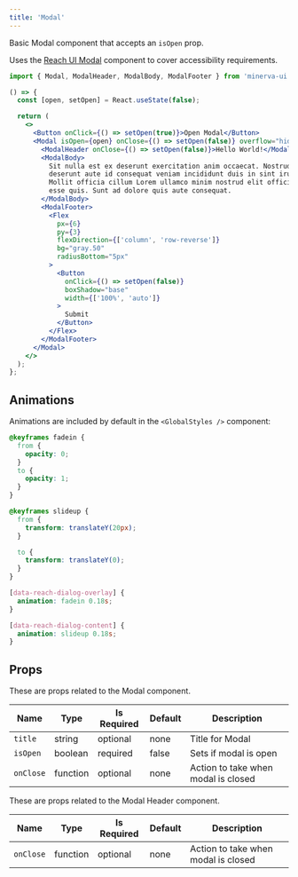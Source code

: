 ```yaml
---
title: 'Modal'
---
```



Basic Modal component that accepts an `isOpen` prop.

Uses the [Reach UI Modal](https://reacttraining.com/reach-ui/dialog) component to cover accessibility requirements.

```js
import { Modal, ModalHeader, ModalBody, ModalFooter } from 'minerva-ui';
```

```jsx live
() => {
  const [open, setOpen] = React.useState(false);

  return (
    <>
      <Button onClick={() => setOpen(true)}>Open Modal</Button>
      <Modal isOpen={open} onClose={() => setOpen(false)} overflow="hidden">
        <ModalHeader onClose={() => setOpen(false)}>Hello World!</ModalHeader>
        <ModalBody>
          Sit nulla est ex deserunt exercitation anim occaecat. Nostrud ullamco
          deserunt aute id consequat veniam incididunt duis in sint irure nisi.
          Mollit officia cillum Lorem ullamco minim nostrud elit officia tempor
          esse quis. Sunt ad dolore quis aute consequat.
        </ModalBody>
        <ModalFooter>
          <Flex
            px={6}
            py={3}
            flexDirection={['column', 'row-reverse']}
            bg="gray.50"
            radiusBottom="5px"
          >
            <Button
              onClick={() => setOpen(false)}
              boxShadow="base"
              width={['100%', 'auto']}
            >
              Submit
            </Button>
          </Flex>
        </ModalFooter>
      </Modal>
    </>
  );
};
```

## Animations

Animations are included by default in the `<GlobalStyles />` component:

```css
@keyframes fadein {
  from {
    opacity: 0;
  }
  to {
    opacity: 1;
  }
}

@keyframes slideup {
  from {
    transform: translateY(20px);
  }

  to {
    transform: translateY(0);
  }
}

[data-reach-dialog-overlay] {
  animation: fadein 0.18s;
}

[data-reach-dialog-content] {
  animation: slideup 0.18s;
}
```

## Props

These are props related to the Modal component.

| Name      | Type     | Is Required | Default | Description                         |
| --------- | -------- | ----------- | ------- | ----------------------------------- |
| `title`   | string   | optional    | none    | Title for Modal                     |
| `isOpen`  | boolean  | required    | false   | Sets if modal is open               |
| `onClose` | function | optional    | none    | Action to take when modal is closed |

These are props related to the Modal Header component.

| Name      | Type     | Is Required | Default | Description                         |
| --------- | -------- | ----------- | ------- | ----------------------------------- |
| `onClose` | function | optional    | none    | Action to take when modal is closed |
